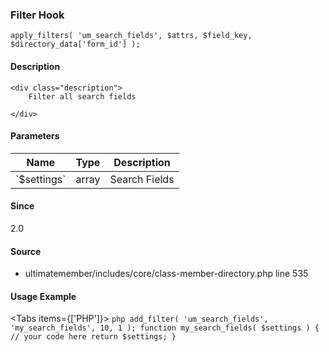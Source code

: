 
### Filter Hook    
    
```
apply_filters( 'um_search_fields', $attrs, $field_key, $directory_data['form_id'] );
```

#### Description
    <div class="description">
        Filter all search fields
 
    </div>

#### Parameters
            
<table className="table-auto mt-2 border dark:border-gray-500 p-5 text-sm text-left">
<thead>
<tr>
<th  className="px-3">Name</th>
<th  className="px-3">Type</th>
<th  className="px-3">Description</th>
</tr>
</thead>
<tbody>
               <tr >
               <td className="px-3 py-2">`$settings`</td>
               <td className="px-3 py-2">array</td>
               <td className="px-3 py-2 text-sm">Search Fields</td>
               </tr>
</tbody>
</table>

#### Since
<div class="description">
2.0
</div>

#### Source
  - <Link href="/developer/files/includes-core-class-member-directory#source-view.535">ultimatemember/includes/core/class-member-directory.php</Link> <Link href="/developer/files/includes-core-class-member-directory#source-view.535">line 535</Link>



#### Usage Example

<Tabs items={['PHP']}>
    <Tab>
    ```php
    add_filter( 'um_search_fields', 'my_search_fields', 10, 1 );
 function my_search_fields( $settings ) {
     // your code here
     return $settings;
 }
    ```
    </Tab>
</Tabs>